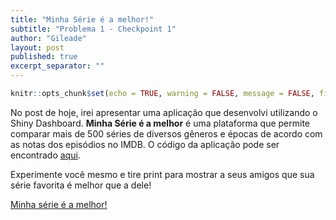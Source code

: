 ```yaml
---
title: "Minha Série é a melhor!"
subtitle: "Problema 1 - Checkpoint 1"
author: "Gileade"
layout: post
published: true
excerpt_separator: ""
---
```


```r
knitr::opts_chunk$set(echo = TRUE, warning = FALSE, message = FALSE, fig.align="center", fig.cap = '', screenshot.force = FALSE)
```

No post de hoje, irei apresentar uma aplicação que desenvolvi utilizando o Shiny Dashboard. **Minha Série é a melhor** é uma plataforma que permite comparar mais de 500 séries de diversos gêneros e épocas de acordo com as notas dos episódios no IMDB. O código da aplicação pode ser encontrado [aqui](https://github.com/gileadekelvin/analise-de-dados-1/tree/master/problema-2/Series).

Experimente você mesmo e tire print para mostrar a seus amigos que sua série favorita é melhor que a dele!

[Minha série é a melhor!](https://gileadekelvin.shinyapps.io/minha_serie_e_a_melhor/)
